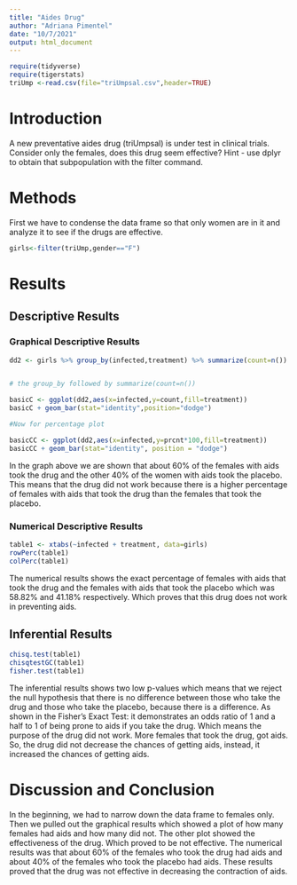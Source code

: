 ```yaml
---
title: "Aides Drug"
author: "Adriana Pimentel"
date: "10/7/2021"
output: html_document
---
```


```r
require(tidyverse)
require(tigerstats)
triUmp <-read.csv(file="triUmpsal.csv",header=TRUE)
```

# Introduction

<!--In this section you explain what you are trying to show.  Where did the data come from?  What is the research or other question you are trying to answer?.  If you skimp in this section expect to be marked down in your grade. Paint a picture of the project a couple of paragraphs is expected!-->

A new  preventative aides drug (triUmpsal) is under test in clinical trials. Consider only the females, does this drug seem effective?  Hint - use dplyr to obtain that subpopulation with the filter command.

# Methods

<!--Decide on your methods:  use "variable analysis" or other appropriate descriptors.  Make sure to choose at least one graphical method and at least one numerical method. Discuss what data manipulations may be needed for example subsetting or other binning procedures and what sort of graphical displays and inferential tools will be used!-->

First we have to condense the data frame so that only women are in it and analyze it to see if the drugs are effective.  

```r
girls<-filter(triUmp,gender=="F")
```


# Results

<!--Divide this section into two sub-sections:  One for your descriptive  results and one for your inferential results.!-->

## Descriptive Results

### Graphical Descriptive Results

<!--Graphical results here.  Make sure to show your code.  Provide appropriate labels for axes, giving units if possible, and provide a good title for the graph, too.  Use the graphical results to describe the patterns if any that exist in the data as focused toward the research question. Bottom line is to explain the features of the graph that are relevant to conforming or departing to what is expected by your null hypothesis !-->

```r
dd2 <- girls %>% group_by(infected,treatment) %>% summarize(count=n()) %>% mutate(prcnt=count/sum(count))


# the group_by followed by summarize(count=n())

basicC <- ggplot(dd2,aes(x=infected,y=count,fill=treatment))
basicC + geom_bar(stat="identity",position="dodge")

#Now for percentage plot

basicCC <- ggplot(dd2,aes(x=infected,y=prcnt*100,fill=treatment)) 
basicCC + geom_bar(stat="identity", position = "dodge")
```
  
In the graph above we are shown that about 60% of the females with aids took the drug and the other 40% of the women with aids took the placebo. This means that the drug did not work because there is a higher percentage of females with aids that took the drug than the females that took the placebo.   

### Numerical Descriptive Results

<!--Numerical results go here. Use the numerical results to describe the patterns if any that exist in the data as focused toward the research question!-->

```r
table1 <- xtabs(~infected + treatment, data=girls)
rowPerc(table1)
colPerc(table1)
```
    
The numerical results shows the exact percentage of females with aids that took the drug and the females with aids that took the placebo which was 58.82% and 41.18% respectively. Which proves that this drug does not work in preventing aids.    
  
## Inferential Results

<!--State hypothesis clearly.  Make sure your discussion of the inferential test covers all the aspects that the test output produces, such as test statistic, p-value etc.  Make a decision about the null hypothesis, explain the assumptions on which the selected test/procedure was based, and why the chosen procedure satisfys the assumptions and is appropriate to answer the research question!-->

```r
chisq.test(table1)
chisqtestGC(table1)
fisher.test(table1)
```
  
The inferential results shows two low p-values which means that we reject the null hypothesis that there is no difference between those who take the drug and those who take the placebo, because there is a difference. As shown in the Fisher's Exact Test: it demonstrates an odds ratio of 1 and a half to 1 of being prone to aids if you take the drug. Which means the purpose of the drug did not work. More females that took the drug, got aids. So, the drug did not decrease the chances of getting aids, instead, it increased the chances of getting aids.   

# Discussion and Conclusion

<!--Discussion and conclusion here.  If you found a relationship be sure to consider whether the relationship occurs because one of the variavbles causes the other, or whether they perhasps are related for some other reason.  Watch the chapter 6 videos from the GeorgeTown videos collection.!-->
  
In the beginning, we had to narrow down the data frame to females only. Then we pulled out the graphical results which showed a plot of how many females had aids and how many did not. The other plot showed the effectiveness of the drug. Which proved to be not effective. The numerical results was that about 60% of the females who took the drug had aids and about 40% of the females who took the placebo had aids. These results proved that the drug was not effective in decreasing the contraction of aids.  